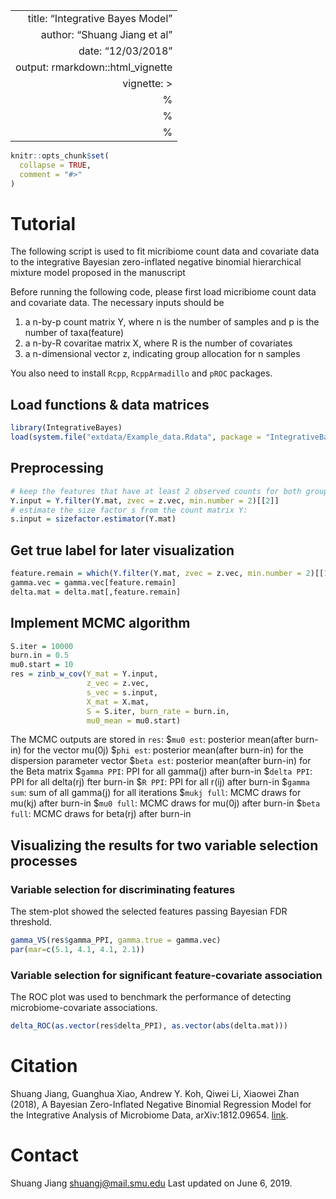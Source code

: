 ---
 title: "Integrative Bayes Model"
 author: "Shuang Jiang et al"
 date: "12/03/2018"
 output: rmarkdown::html_vignette
 vignette: >
   %\VignetteIndexEntry{Vignette Title}
   %\VignetteEngine{knitr::rmarkdown}
   %\VignetteEncoding{UTF-8}
 ---

 ```r
 knitr::opts_chunk$set(
   collapse = TRUE,
   comment = "#>"
 )
 ```
# Tutorial

The following script is used to fit micribiome count data and covariate data to the 
integrative Bayesian zero-inflated negative binomial hierarchical mixture model 
proposed in the manuscript

Before running the following code, please first load micribiome count data and covariate data.
The necessary inputs should be

1. a n-by-p count matrix Y, where n is the number of samples and p is the number 
of taxa(feature)
2. a n-by-R covaritae matrix X, where R is the number of covariates
3. a n-dimensional vector z, indicating group allocation for n samples

You also need to install `Rcpp`, `RcppArmadillo` and `pROC` packages.

##  Load functions & data matrices
```r
library(IntegrativeBayes)
load(system.file("extdata/Example_data.Rdata", package = "IntegrativeBayes"));
```

## Preprocessing
```r
# keep the features that have at least 2 observed counts for both groups:
Y.input = Y.filter(Y.mat, zvec = z.vec, min.number = 2)[[2]]
# estimate the size factor s from the count matrix Y:
s.input = sizefactor.estimator(Y.mat)
```

## Get true label for later visualization
```r
feature.remain = which(Y.filter(Y.mat, zvec = z.vec, min.number = 2)[[1]] == 1)
gamma.vec = gamma.vec[feature.remain]
delta.mat = delta.mat[,feature.remain]
```

## Implement MCMC algorithm
```r
S.iter = 10000
burn.in = 0.5
mu0.start = 10
res = zinb_w_cov(Y_mat = Y.input,
                 z_vec = z.vec, 
                 s_vec = s.input,
                 X_mat = X.mat,
                 S = S.iter, burn_rate = burn.in,
                 mu0_mean = mu0.start)
```

The MCMC outputs are stored in `res`:
    $`mu0 est`: posterior mean(after burn-in) for the vector mu(0j)
    $`phi est`: posterior mean(after burn-in) for the dispersion parameter vector
    $`beta est`: posterior mean(after burn-in) for the Beta matrix
    $`gamma PPI`: PPI for all gamma(j) after burn-in
    $`delta PPI`: PPI for all delta(rj) fter burn-in
    $`R PPI`: PPI for all r(ij) after burn-in
    $`gamma sum`: sum of all gamma(j) for all iterations
    $`mukj full`: MCMC draws for mu(kj) after burn-in
    $`mu0 full`: MCMC draws for mu(0j) after burn-in
    $`beta full`: MCMC draws for beta(rj) after burn-in

## Visualizing the results for two variable selection processes

### Variable selection for discriminating features

The stem-plot showed the selected features passing Bayesian FDR threshold.

```r
gamma_VS(res$gamma_PPI, gamma.true = gamma.vec)
par(mar=c(5.1, 4.1, 4.1, 2.1))
```

### Variable selection for significant feature-covariate association

The ROC plot was used to benchmark the performance of detecting microbiome-covariate associations.

```r
delta_ROC(as.vector(res$delta_PPI), as.vector(abs(delta.mat)))
```


# Citation

Shuang Jiang, Guanghua Xiao, Andrew Y. Koh, Qiwei Li, Xiaowei Zhan (2018), A Bayesian Zero-Inflated Negative Binomial Regression Model for the Integrative Analysis of Microbiome Data, arXiv:1812.09654. [link](https://arxiv.org/pdf/1812.09654).

# Contact 

Shuang Jiang <shuangj@mail.smu.edu>
Last updated on June 6, 2019.


